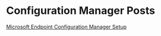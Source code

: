 # Configuration Manager Posts
[Microsoft Endpoint Configuration Manager Setup](/posts/microsoft/configuration-manager/mecm-setup)
